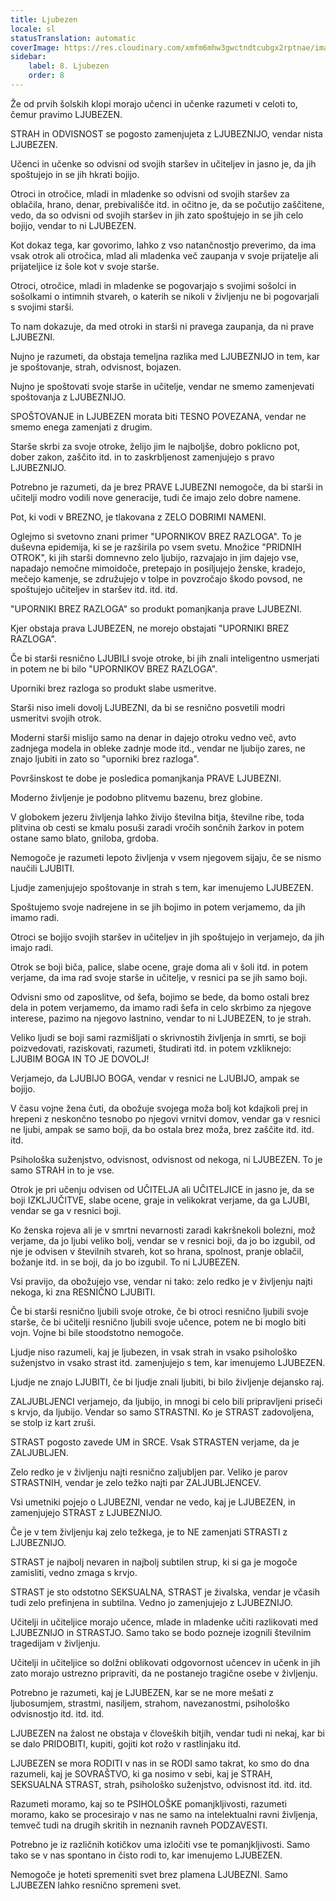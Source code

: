 ```yaml
---
title: Ljubezen
locale: sl
statusTranslation: automatic
coverImage: https://res.cloudinary.com/xmfm6mhw3gwctndtcubgx2rptnae/image/upload/v1740337243/small_cover_educacion_fundamental_a051170f1c.webp
sidebar:
    label: 8. Ljubezen
    order: 8
---
```

Že od prvih šolskih klopi morajo učenci in učenke razumeti v celoti to, čemur pravimo LJUBEZEN.

STRAH in ODVISNOST se pogosto zamenjujeta z LJUBEZNIJO, vendar nista LJUBEZEN.

Učenci in učenke so odvisni od svojih staršev in učiteljev in jasno je, da jih spoštujejo in se jih hkrati bojijo.

Otroci in otročice, mladi in mladenke so odvisni od svojih staršev za oblačila, hrano, denar, prebivališče itd. in očitno je, da se počutijo zaščitene, vedo, da so odvisni od svojih staršev in jih zato spoštujejo in se jih celo bojijo, vendar to ni LJUBEZEN.

Kot dokaz tega, kar govorimo, lahko z vso natančnostjo preverimo, da ima vsak otrok ali otročica, mlad ali mladenka več zaupanja v svoje prijatelje ali prijateljice iz šole kot v svoje starše.

Otroci, otročice, mladi in mladenke se pogovarjajo s svojimi sošolci in sošolkami o intimnih stvareh, o katerih se nikoli v življenju ne bi pogovarjali s svojimi starši.

To nam dokazuje, da med otroki in starši ni pravega zaupanja, da ni prave LJUBEZNI.

Nujno je razumeti, da obstaja temeljna razlika med LJUBEZNIJO in tem, kar je spoštovanje, strah, odvisnost, bojazen.

Nujno je spoštovati svoje starše in učitelje, vendar ne smemo zamenjevati spoštovanja z LJUBEZNIJO.

SPOŠTOVANJE in LJUBEZEN morata biti TESNO POVEZANA, vendar ne smemo enega zamenjati z drugim.

Starše skrbi za svoje otroke, želijo jim le najboljše, dobro poklicno pot, dober zakon, zaščito itd. in to zaskrbljenost zamenjujejo s pravo LJUBEZNIJO.

Potrebno je razumeti, da je brez PRAVE LJUBEZNI nemogoče, da bi starši in učitelji modro vodili nove generacije, tudi če imajo zelo dobre namene.

Pot, ki vodi v BREZNO, je tlakovana z ZELO DOBRIMI NAMENI.

Oglejmo si svetovno znani primer "UPORNIKOV BREZ RAZLOGA". To je duševna epidemija, ki se je razširila po vsem svetu. Množice "PRIDNIH OTROK", ki jih starši domnevno zelo ljubijo, razvajajo in jim dajejo vse, napadajo nemočne mimoidoče, pretepajo in posiljujejo ženske, kradejo, mečejo kamenje, se združujejo v tolpe in povzročajo škodo povsod, ne spoštujejo učiteljev in staršev itd. itd. itd.

"UPORNIKI BREZ RAZLOGA" so produkt pomanjkanja prave LJUBEZNI.

Kjer obstaja prava LJUBEZEN, ne morejo obstajati "UPORNIKI BREZ RAZLOGA".

Če bi starši resnično LJUBILI svoje otroke, bi jih znali inteligentno usmerjati in potem ne bi bilo "UPORNIKOV BREZ RAZLOGA".

Uporniki brez razloga so produkt slabe usmeritve.

Starši niso imeli dovolj LJUBEZNI, da bi se resnično posvetili modri usmeritvi svojih otrok.

Moderni starši mislijo samo na denar in dajejo otroku vedno več, avto zadnjega modela in obleke zadnje mode itd., vendar ne ljubijo zares, ne znajo ljubiti in zato so "uporniki brez razloga".

Površinskost te dobe je posledica pomanjkanja PRAVE LJUBEZNI.

Moderno življenje je podobno plitvemu bazenu, brez globine.

V globokem jezeru življenja lahko živijo številna bitja, številne ribe, toda plitvina ob cesti se kmalu posuši zaradi vročih sončnih žarkov in potem ostane samo blato, gniloba, grdoba.

Nemogoče je razumeti lepoto življenja v vsem njegovem sijaju, če se nismo naučili LJUBITI.

Ljudje zamenjujejo spoštovanje in strah s tem, kar imenujemo LJUBEZEN.

Spoštujemo svoje nadrejene in se jih bojimo in potem verjamemo, da jih imamo radi.

Otroci se bojijo svojih staršev in učiteljev in jih spoštujejo in verjamejo, da jih imajo radi.

Otrok se boji biča, palice, slabe ocene, graje doma ali v šoli itd. in potem verjame, da ima rad svoje starše in učitelje, v resnici pa se jih samo boji.

Odvisni smo od zaposlitve, od šefa, bojimo se bede, da bomo ostali brez dela in potem verjamemo, da imamo radi šefa in celo skrbimo za njegove interese, pazimo na njegovo lastnino, vendar to ni LJUBEZEN, to je strah.

Veliko ljudi se boji sami razmišljati o skrivnostih življenja in smrti, se boji poizvedovati, raziskovati, razumeti, študirati itd. in potem vzkliknejo: LJUBIM BOGA IN TO JE DOVOLJ!

Verjamejo, da LJUBIJO BOGA, vendar v resnici ne LJUBIJO, ampak se bojijo.

V času vojne žena čuti, da obožuje svojega moža bolj kot kdajkoli prej in hrepeni z neskončno tesnobo po njegovi vrnitvi domov, vendar ga v resnici ne ljubi, ampak se samo boji, da bo ostala brez moža, brez zaščite itd. itd. itd.

Psihološka suženjstvo, odvisnost, odvisnost od nekoga, ni LJUBEZEN. To je samo STRAH in to je vse.

Otrok je pri učenju odvisen od UČITELJA ali UČITELJICE in jasno je, da se boji IZKLJUČITVE, slabe ocene, graje in velikokrat verjame, da ga LJUBI, vendar se ga v resnici boji.

Ko ženska rojeva ali je v smrtni nevarnosti zaradi kakršnekoli bolezni, mož verjame, da jo ljubi veliko bolj, vendar se v resnici boji, da jo bo izgubil, od nje je odvisen v številnih stvareh, kot so hrana, spolnost, pranje oblačil, božanje itd. in se boji, da jo bo izgubil. To ni LJUBEZEN.

Vsi pravijo, da obožujejo vse, vendar ni tako: zelo redko je v življenju najti nekoga, ki zna RESNIČNO LJUBITI.

Če bi starši resnično ljubili svoje otroke, če bi otroci resnično ljubili svoje starše, če bi učitelji resnično ljubili svoje učence, potem ne bi moglo biti vojn. Vojne bi bile stoodstotno nemogoče.

Ljudje niso razumeli, kaj je ljubezen, in vsak strah in vsako psihološko suženjstvo in vsako strast itd. zamenjujejo s tem, kar imenujemo LJUBEZEN.

Ljudje ne znajo LJUBITI, če bi ljudje znali ljubiti, bi bilo življenje dejansko raj.

ZALJUBLJENCI verjamejo, da ljubijo, in mnogi bi celo bili pripravljeni priseči s krvjo, da ljubijo. Vendar so samo STRASTNI. Ko je STRAST zadovoljena, se stolp iz kart zruši.

STRAST pogosto zavede UM in SRCE. Vsak STRASTEN verjame, da je ZALJUBLJEN.

Zelo redko je v življenju najti resnično zaljubljen par. Veliko je parov STRASTNIH, vendar je zelo težko najti par ZALJUBLJENCEV.

Vsi umetniki pojejo o LJUBEZNI, vendar ne vedo, kaj je LJUBEZEN, in zamenjujejo STRAST z LJUBEZNIJO.

Če je v tem življenju kaj zelo težkega, je to NE zamenjati STRASTI z LJUBEZNIJO.

STRAST je najbolj nevaren in najbolj subtilen strup, ki si ga je mogoče zamisliti, vedno zmaga s krvjo.

STRAST je sto odstotno SEKSUALNA, STRAST je živalska, vendar je včasih tudi zelo prefinjena in subtilna. Vedno jo zamenjujejo z LJUBEZNIJO.

Učitelji in učiteljice morajo učence, mlade in mladenke učiti razlikovati med LJUBEZNIJO in STRASTJO. Samo tako se bodo pozneje izognili številnim tragedijam v življenju.

Učitelji in učiteljice so dolžni oblikovati odgovornost učencev in učenk in jih zato morajo ustrezno pripraviti, da ne postanejo tragične osebe v življenju.

Potrebno je razumeti, kaj je LJUBEZEN, kar se ne more mešati z ljubosumjem, strastmi, nasiljem, strahom, navezanostmi, psihološko odvisnostjo itd. itd. itd.

LJUBEZEN na žalost ne obstaja v človeških bitjih, vendar tudi ni nekaj, kar bi se dalo PRIDOBITI, kupiti, gojiti kot rožo v rastlinjaku itd.

LJUBEZEN se mora RODITI v nas in se RODI samo takrat, ko smo do dna razumeli, kaj je SOVRAŠTVO, ki ga nosimo v sebi, kaj je STRAH, SEKSUALNA STRAST, strah, psihološko suženjstvo, odvisnost itd. itd. itd.

Razumeti moramo, kaj so te PSIHOLOŠKE pomanjkljivosti, razumeti moramo, kako se procesirajo v nas ne samo na intelektualni ravni življenja, temveč tudi na drugih skritih in neznanih ravneh PODZAVESTI.

Potrebno je iz različnih kotičkov uma izločiti vse te pomanjkljivosti. Samo tako se v nas spontano in čisto rodi to, kar imenujemo LJUBEZEN.

Nemogoče je hoteti spremeniti svet brez plamena LJUBEZNI. Samo LJUBEZEN lahko resnično spremeni svet.

